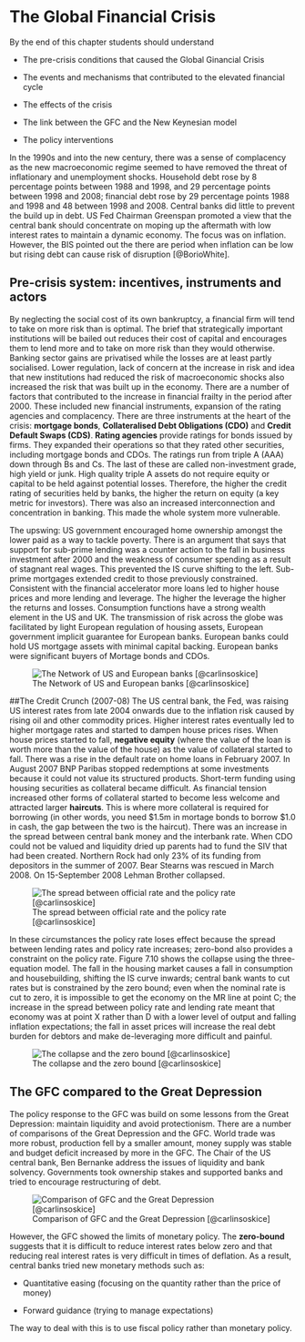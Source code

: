 # The Global Financial Crisis {#GFC}

By the end of this chapter students should understand 

* The pre-crisis conditions that caused the Global Ginancial Crisis

* The events and mechanisms that contributed to the elevated financial cycle

* The effects of the crisis

* The link between the GFC and the New Keynesian model

* The policy interventions


In the 1990s and into the new century, there was a sense of complacency as the new macroeconomic regime seemed to have removed the threat of inflationary and unemployment shocks. Household debt rose by 8 percentage points between 1988 and 1998, and 29 percentage points between 1998 and 2008; financial debt rose by 29 percentage points 1988 and 1998 and 48 between 1998 and 2008. Central banks did little to prevent the build up in debt.  US Fed Chairman Greenspan promoted a view that the central bank should concentrate on moping up the aftermath with low interest rates to maintain a dynamic economy. The focus was on inflation.  However, the BIS pointed out the there are period when inflation can be low but rising debt can cause risk of disruption [@BorioWhite].

## Pre-crisis system: incentives, instruments and actors
By neglecting the social cost of its own bankruptcy, a financial firm will tend to take on more risk than is optimal. The brief that strategically important institutions will be bailed out reduces their cost of capital and encourages them to lend more and to take on more risk than they would otherwise. Banking sector gains are privatised while the losses are at least partly socialised. Lower regulation, lack of concern at the increase in risk and idea that new institutions had reduced the risk of macroeconomic shocks also increased the risk that was built up in the economy. 
There are a number of factors that contributed to the increase in financial frailty in the period after 2000.  These included new financial instruments, expansion of the rating agencies and complacency.  There are three instruments at the heart of the crisis:  **mortgage bonds**, **Collateralised Debt Obligations (CDO)** and **Credit Default Swaps (CDS)**. **Rating agencies** provide ratings for bonds issued by firms.  They expanded their operations so that they rated other securities, including mortgage bonds and CDOs.  The ratings run from triple A (AAA) down through Bs and Cs.  The last of these are called non-investment grade, high yield or junk.  High quality triple A assets do not require equity or capital to be held against potential losses.  Therefore, the higher the credit rating of securities held by banks, the higher the return on equity (a key metric for investors).  There was also an increased interconnection and concentration in banking. This made the whole system more vulnerable. 

The upswing: US government encouraged home ownership amongst the lower paid as a way to tackle poverty. There is an argument that says that support for sub-prime lending was a counter action to the fall in business investment after 2000 and the weakness of consumer spending as a result of stagnant real wages. This prevented the IS curve shifting to the left. Sub-prime mortgages extended credit to those previously constrained. Consistent with the financial accelerator more loans led to higher house prices and more lending and leverage. The higher the leverage the higher the returns and losses. Consumption functions have a strong wealth element in the US and UK. The transmission of risk across the globe was facilitated by light European regulation of housing assets, European government implicit guarantee for European banks. European banks could hold US mortgage assets with minimal capital backing.  European banks were significant buyers of Mortage bonds and CDOs. 

![The Network of US and European banks [@carlinsoskice]](./Figures/GFC/EUbankUSCDO.png)

##The Credit Crunch (2007-08)
The US central bank, the Fed, was raising US interest rates from late 2004 onwards due to the inflation risk caused by rising oil and other commodity prices. Higher interest rates eventually led to higher mortgage rates and started to dampen house prices rises. When house prices started to fall, **negative equity** (where the value of the loan is worth more than the value of the house) as the value of collateral started to fall. There was a rise in the default rate on home loans in February 2007. In August 2007 BNP Paribas stopped redemptions at some investments because it could not value its structured products. Short-term funding using housing securities as collateral became difficult. As financial tension increased other forms of collateral started to become less welcome and attracted larger **haircuts**. This is where more collateral is required for borrowing (in other words, you need \$1.5m in mortage bonds to borrow \$1.0 in cash, the gap between the two is the haircut). There was an increase in the spread between central bank money and the interbank rate. When CDO could not be valued and liquidity dried up parents had to fund the SIV that had been created. Northern Rock had only 23% of its funding from depositors in the summer of 2007. Bear Stearns was rescued in March 2008. On 15-September 2008 Lehman Brother collapsed. 

![The spread between official rate and the policy rate [@carlinsoskice]](./Figures/GFC/spread.png)

In these circumstances the policy rate loses effect because the spread between lending rates and policy rate increases; zero-bond also provides a constraint on the policy rate. Figure 7.10 shows the collapse using the three-equation model. The fall in the housing market causes a fall in consumption and housebuilding, shifting the IS curve inwards; central bank wants to cut rates but is constrained by the zero bound; even when the nominal rate is cut to zero, it is impossible to get the economy on the MR line at point C; the increase in the spread between policy rate and lending rate meant that economy was at point X rather than D with a lower level of output and falling inflation expectations; the fall in asset prices will increase the real debt burden for debtors and make de-leveraging more difficult and painful. 

![The collapse and the zero bound [@carlinsoskice]](./Figures/GFC/zerobound.jpg)

## The GFC compared to the Great Depression
The policy response to the GFC was build on some lessons from the Great Depression: maintain liquidity and avoid protectionism. There are a number of comparisons of the Great Depression and the GFC. World trade was more robust, production fell by a smaller amount, money supply was stable and budget deficit increased by more in the GFC. The Chair of the US central bank, Ben Bernanke address the issues of liquidity and bank solvency. Governments took ownership stakes and supported banks and tried to encourage restructuring of debt. 

![Comparison of GFC and the Great Depression [@carlinsoskice]](./Figures/GFC/GFCGD.png)

However, the GFC showed the limits of monetary policy. The **zero-bound** suggests that it is difficult to reduce interest rates below zero and that reducing real interest rates is very difficult in times of deflation.  As a result, central banks tried new monetary methods such as: 

* Quantitative easing (focusing on the quantity rather than the price of money)

* Forward guidance (trying to manage expectations)

The way to deal with this is to use fiscal policy rather than monetary policy.  

